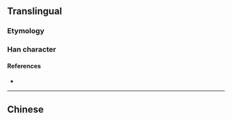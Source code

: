 {{also|澆}}
{{character info/new}}
==Translingual==

===Etymology===
{{Han simp|澆|f=堯|t=尧}}

===Han character===
{{Han char|rn=85|rad=水|as=06|sn=9|four=|canj=EJPU|ids=⿰氵尧}}

====References====
* {{Han ref|kx=0623.171|hdz=31605.080|uh=6D47|ud=27975}}

----

==Chinese==
{{zh-see|澆}}